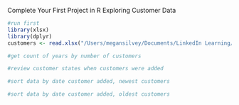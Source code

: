 Complete Your First Project in R
Exploring Customer Data

```r
#run first
library(xlsx)
library(dplyr)
customers <- read.xlsx("/Users/megansilvey/Documents/LinkedIn Learning/R Project Course/Red30 Tech Customers.xlsx",1)
```

```r
#get count of years by number of customers 

```

```r
#review customer states when customers were added

```

```r
#sort data by date customer added, newest customers

```

```r
#sort data by date customer added, oldest customers

```


